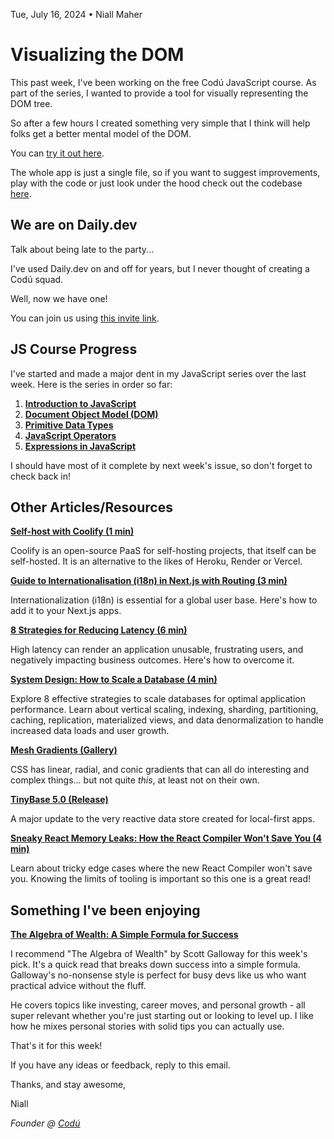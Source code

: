 Tue, July 16, 2024 • Niall Maher

# Visualizing the DOM

This past week, I've been working on the free Codú JavaScript course. As part of the series, I wanted to provide a tool for visually representing the DOM tree.

So after a few hours I created something very simple that I think will help folks get a better mental model of the DOM.

You can [try it out here](https://www.codu.co/articles/visualizing-the-dom-a-new-tool-for-javascript-learners-wgr9t379).

The whole app is just a single file, so if you want to suggest improvements, play with the code or just look under the hood check out the codebase [here](https://github.com/codu-code/dom-visualizer).

## We are on Daily.dev

Talk about being late to the party...

I've used Daily.dev on and off for years, but I never thought of creating a Codú squad.

Well, now we have one!

You can join us using [this invite link](https://dly.to/UqNSyYCKM8A).

## JS Course Progress

I've started and made a major dent in my JavaScript series over the last week. Here is the series in order so far:

1.  **[Introduction to JavaScript](https://www.codu.co/articles/introduction-to-javascript-spgkt9nl)**
2.  **[Document Object Model (DOM)](https://www.codu.co/articles/document-object-model-dom-9fkccorq)**
3.  **[Primitive Data Types](https://www.codu.co/articles/primitive-data-types-50ko7qbp)**
4.  **[JavaScript Operators](https://www.codu.co/articles/javascript-operators-uxk7pnjq)**
5.  **[Expressions in JavaScript](https://www.codu.co/articles/expressions-in-javascript-qnwjihe_)**

I should have most of it complete by next week's issue, so don't forget to check back in!

## Other Articles/Resources

**[Self-host with Coolify (1 min)](https://www.codu.co/articles/self-host-with-coolify-k7xoucdh)**

Coolify is an open-source PaaS for self-hosting projects, that itself can be self-hosted. It is an alternative to the likes of Heroku, Render or Vercel.

**[Guide to Internationalisation (i18n) in Next.js with Routing (3 min)](https://www.codu.co/articles/guide-to-internationalisation-i18n-in-next-js-with-routing-vy-rardn)**

Internationalization (i18n) is essential for a global user base. Here's how to add it to your Next.js apps.

**[8 Strategies for Reducing Latency (6 min)](https://newsletter.systemdesigncodex.com/p/8-strategies-for-reducing-latency)**

High latency can render an application unusable, frustrating users, and negatively impacting business outcomes. Here's how to overcome it.

**[System Design: How to Scale a Database (4 min)](https://blog.algomaster.io/p/system-design-how-to-scale-a-database)**

Explore 8 effective strategies to scale databases for optimal application performance. Learn about vertical scaling, indexing, sharding, partitioning, caching, replication, materialized views, and data denormalization to handle increased data loads and user growth.

**[Mesh Gradients (Gallery)](https://frontendmasters.com/blog/mesh-gradients/)**

CSS has linear, radial, and conic gradients that can all do interesting and complex things... but not quite _this_, at least not on their own.

**[TinyBase 5.0 (Release)](https://tinybase.org/guides/releases/)**

A major update to the very reactive data store created for local-first apps.

**[Sneaky React Memory Leaks: How the React Compiler Won't Save You (4 min)](https://schiener.io/2024-07-07/react-closures-compiler)**

Learn about tricky edge cases where the new React Compiler won't save you. Knowing the limits of tooling is important so this one is a great read!

## Something I've been enjoying

**[The Algebra of Wealth: A Simple Formula for Success](https://amzn.to/3W84Mh6)**

I recommend "The Algebra of Wealth" by Scott Galloway for this week's pick. It's a quick read that breaks down success into a simple formula. Galloway's no-nonsense style is perfect for busy devs like us who want practical advice without the fluff.

He covers topics like investing, career moves, and personal growth - all super relevant whether you're just starting out or looking to level up. I like how he mixes personal stories with solid tips you can actually use.

That's it for this week!

If you have any ideas or feedback, reply to this email.

Thanks, and stay awesome,

Niall

_Founder @ [Codú](https://www.codu.co/?ref=newsletter)_
